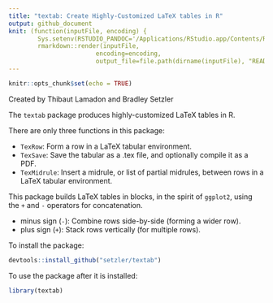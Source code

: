 ```yaml
---
title: "textab: Create Highly-Customized LaTeX tables in R" 
output: github_document
knit: (function(inputFile, encoding) {
        Sys.setenv(RSTUDIO_PANDOC='/Applications/RStudio.app/Contents/Resources/app/quarto/bin/tools');
        rmarkdown::render(inputFile,
                        encoding=encoding, 
                        output_file=file.path(dirname(inputFile), "README.md")) })
--- 
```


```r
knitr::opts_chunk$set(echo = TRUE)
```

Created by Thibaut Lamadon and Bradley Setzler

The `textab` package produces highly-customized LaTeX tables in R. 

There are only three functions in this package:

  - `TexRow`: Form a row in a LaTeX tabular environment.
  - `TexSave`: Save the tabular as a .tex file, and optionally compile it as a PDF.
  - `TexMidrule`: Insert a midrule, or list of partial midrules, between rows in a LaTeX tabular environment.

This package builds LaTeX tables in blocks, in the spirit of `ggplot2`, using
the `+` and `-` operators for concatenation.

  - minus sign (`-`): Combine rows side-by-side (forming a wider row).
  - plus sign (`+`): Stack rows vertically (for multiple rows).


To install the package:

```r
devtools::install_github("setzler/textab")
```

To use the package after it is installed:

```r
library(textab)
```




